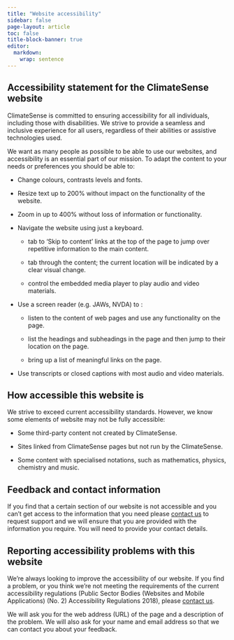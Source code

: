 ```yaml
---
title: "Website accessibility"
sidebar: false
page-layout: article
toc: false
title-block-banner: true
editor: 
  markdown: 
    wrap: sentence
---
```


## Accessibility statement for the ClimateSense website

ClimateSense is committed to ensuring accessibility for all individuals, including those with disabilities.
We strive to provide a seamless and inclusive experience for all users, regardless of their abilities or assistive technologies used.

We want as many people as possible to be able to use our websites, and accessibility is an essential part of our mission.
To adapt the content to your needs or preferences you should be able to:

-   Change colours, contrasts levels and fonts.

-   Resize text up to 200% without impact on the functionality of the website.

-   Zoom in up to 400% without loss of information or functionality.

-   Navigate the website using just a keyboard.

    -   tab to 'Skip to content' links at the top of the page to jump over repetitive information to the main content.

    -   tab through the content; the current location will be indicated by a clear visual change.

    -   control the embedded media player to play audio and video materials.

-   Use a screen reader (e.g. JAWs, NVDA) to :

    -   listen to the content of web pages and use any functionality on the page.

    -   list the headings and subheadings in the page and then jump to their location on the page.

    -   bring up a list of meaningful links on the page.

-   Use transcripts or closed captions with most audio and video materials.

## How accessible this website is

We strive to exceed current accessibility standards.
However, we know some elements of website may not be fully accessible:

-   Some third-party content not created by ClimateSense.

-   Sites linked from ClimateSense pages but not run by the ClimateSense.

-   Some content with specialised notations, such as mathematics, physics, chemistry and music.

## Feedback and contact information

If you find that a certain section of our website is not accessible and you can't get access to the information that you need please [contact us](contact.qmd) to request support and we will ensure that you are provided with the information you require.
You will need to provide your contact details.

## Reporting accessibility problems with this website

We're always looking to improve the accessibility of our website.
If you find a problem, or you think we're not meeting the requirements of the current accessibility regulations (Public Sector Bodies (Websites and Mobile Applications) (No. 2) Accessibility Regulations 2018), please [contact us](contact.qmd).

We will ask you for the web address (URL) of the page and a description of the problem.
We will also ask for your name and email address so that we can contact you about your feedback.
